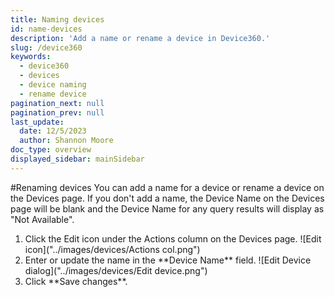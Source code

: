 ```yaml
---
title: Naming devices
id: name-devices
description: 'Add a name or rename a device in Device360.'
slug: /device360
keywords:
  - device360
  - devices
  - device naming
  - rename device
pagination_next: null
pagination_prev: null
last_update:
  date: 12/5/2023
  author: Shannon Moore
doc_type: overview
displayed_sidebar: mainSidebar
---
```

#Renaming devices
You can add a name for a device or rename a device on the Devices page. If you don't add a name, the Device Name on the Devices page will be blank and the Device Name for any query results will display as "Not Available". 
<ol>
<li>Click the Edit icon under the Actions column on the Devices page. 
![Edit icon]("../images/devices/Actions col.png")
</li>
<li> Enter or update the name in the **Device Name** field. 
![Edit Device dialog]("../images/devices/Edit device.png")
</li>
<li> Click **Save changes**. 
</li>
</ol>